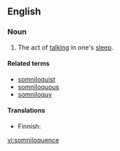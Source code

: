 ==English==

===Noun===
{{en-noun|-}}

# The act of [[talking]] in one's [[sleep]].

====Related terms====
* [[somniloquist]]
* [[somniloquous]]
* [[somniloquy]]

====Translations====
{{trans-top|act of talking in one's sleep}}
* Finnish: {{t|fi|unissapuhuminen}}
{{trans-mid}}
{{trans-bottom}}

[[vi:somniloquence]]